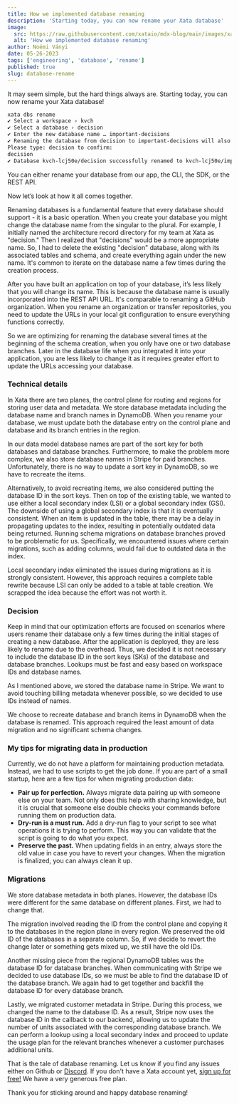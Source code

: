 ```yaml
---
title: How we implemented database renaming
description: 'Starting today, you can now rename your Xata database'
image:
  src: https://raw.githubusercontent.com/xataio/mdx-blog/main/images/xata-rename.png
  alt: 'How we implemented database renaming'
author: Noémi Ványi
date: 05-26-2023
tags: ['engineering', 'database', 'rename']
published: true
slug: database-rename
---
```


It may seem simple, but the hard things always are. Starting today, you can now rename your Xata database!

```bash
xata dbs rename
✔ Select a workspace › kvch
✔ Select a database › decision
✔ Enter the new database name … important-decisions
✔ Renaming the database from decision to important-decisions will also change your endpoint URL. This will require code changes in your application.
Please type: decision to confirm:
decision
✔ Database kvch-lcj50e/decision successfully renamed to kvch-lcj50e/important-decisions
```

You can either rename your database from our app, the CLI, the SDK, or the REST API.

Now let’s look at how it all comes together.

Renaming databases is a fundamental feature that every database should support - it is a basic operation. When you create your database you might change the database name from the singular to the plural. For example, I initially named the architecture record directory for my team at Xata as "decision." Then I realized that "decisions" would be a more appropriate name. So, I had to delete the existing "decision" database, along with its associated tables and schema, and create everything again under the new name. It's common to iterate on the database name a few times during the creation process.

After you have built an application on top of your database, it’s less likely that you will change its name. This is because the database name is usually incorporated into the REST API URL. It's comparable to renaming a GitHub organization. When you rename an organization or transfer repositories, you need to update the URLs in your local git configuration to ensure everything functions correctly.

So we are optimizing for renaming the database several times at the beginning of the schema creation, when you only have one or two database branches. Later in the database life when you integrated it into your application, you are less likely to change it as it requires greater effort to update the URLs accessing your database.

### Technical details

In Xata there are two planes, the control plane for routing and regions for storing user data and metadata. We store database metadata including the database name and branch names in DynamoDB. When you rename your database, we must update both the database entry on the control plane and database and its branch entries in the region.

<ArticleImage
  src="https://raw.githubusercontent.com/xataio/mdx-blog/main/images/db-rename.png"
  width="2000"
  height="1154"
  alt="Updating the database name"
  position="center"
/>

In our data model database names are part of the sort key for both databases and database branches. Furthermore, to make the problem more complex, we also store database names in Stripe for paid branches. Unfortunately, there is no way to update a sort key in DynamoDB, so we have to recreate the items.

Alternatively, to avoid recreating items, we also considered putting the database ID in the sort keys. Then on top of the existing table, we wanted to use either a local secondary index (LSI) or a global secondary index (GSI). The downside of using a global secondary index is that it is eventually consistent. When an item is updated in the table, there may be a delay in propagating updates to the index, resulting in potentially outdated data being returned. Running schema migrations on database branches proved to be problematic for us. Specifically, we encountered issues where certain migrations, such as adding columns, would fail due to outdated data in the index.

Local secondary index eliminated the issues during migrations as it is strongly consistent. However, this approach requires a complete table rewrite because LSI can only be added to a table at table creation. We scrapped the idea because the effort was not worth it.

### Decision

Keep in mind that our optimization efforts are focused on scenarios where users rename their database only a few times during the initial stages of creating a new database. After the application is deployed, they are less likely to rename due to the overhead. Thus, we decided it is not necessary to include the database ID in the sort keys (SKs) of the database and database branches. Lookups must be fast and easy based on workspace IDs and database names.

As I mentioned above, we stored the database name in Stripe. We want to avoid touching billing metadata whenever possible, so we decided to use IDs instead of names.

We choose to recreate database and branch items in DynamoDB when the database is renamed. This approach required the least amount of data migration and no significant schema changes.

### My tips for migrating data in production

Currently, we do not have a platform for maintaining production metadata. Instead, we had to use scripts to get the job done. If you are part of a small startup, here are a few tips for when migrating production data:

- **Pair up for perfection.** Always migrate data pairing up with someone else on your team. Not only does this help with sharing knowledge, but it is crucial that someone else double checks your commands before running them on production data.
- **Dry-run is a must run.** Add a dry-run flag to your script to see what operations it is trying to perform. This way you can validate that the script is going to do what you expect.
- **Preserve the past.** When updating fields in an entry, always store the old value in case you have to revert your changes. When the migration is finalized, you can always clean it up.

### Migrations

We store database metadata in both planes. However, the database IDs were different for the same database on different planes. First, we had to change that.

The migration involved reading the ID from the control plane and copying it to the databases in the region plane in every region. We preserved the old ID of the databases in a separate column. So, if we decide to revert the change later or something gets mixed up, we still have the old IDs.

Another missing piece from the regional DynamoDB tables was the database ID for database branches. When communicating with Stripe we decided to use database IDs, so we must be able to find the database ID of the database branch. We again had to get together and backfill the database ID for every database branch.

Lastly, we migrated customer metadata in Stripe. During this process, we changed the name to the database ID. As a result, Stripe now uses the database ID in the callback to our backend, allowing us to update the number of units associated with the corresponding database branch. We can perform a lookup using a local secondary index and proceed to update the usage plan for the relevant branches whenever a customer purchases additional units.

That is the tale of database renaming. Let us know if you find any issues either on Github or [Discord](https://xata.io/discord). If you don't have a Xata account yet, [sign up for free!](https://app.xata.io/signin) We have a very generous free plan.

Thank you for sticking around and happy database renaming!
